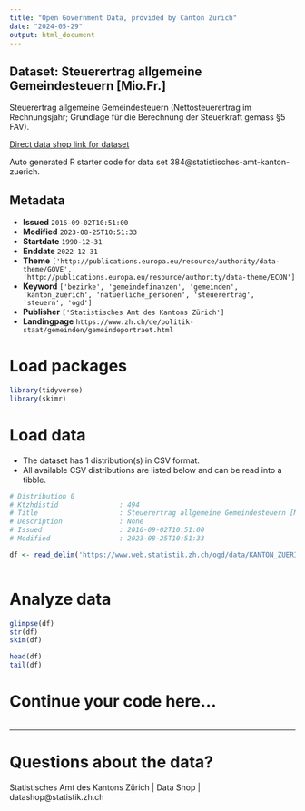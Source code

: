 ```yaml
---
title: "Open Government Data, provided by Canton Zurich"
date: "2024-05-29"
output: html_document
---
```


## Dataset: Steuerertrag allgemeine Gemeindesteuern [Mio.Fr.]

Steuerertrag allgemeine Gemeindesteuern (Nettosteuerertrag im Rechnungsjahr; Grundlage für die Berechnung der Steuerkraft gemass §5 FAV).

[Direct data shop link for dataset](https://www.zh.ch/de/politik-staat/statistik-daten/datenkatalog.html#/datasets/384@statistisches-amt-kanton-zuerich)

Auto generated R starter code for data set 384@statistisches-amt-kanton-zuerich.

## Metadata

- **Issued** `2016-09-02T10:51:00`
- **Modified** `2023-08-25T10:51:33`
- **Startdate** `1990-12-31`
- **Enddate** `2022-12-31`
- **Theme** `['http://publications.europa.eu/resource/authority/data-theme/GOVE', 'http://publications.europa.eu/resource/authority/data-theme/ECON']`
- **Keyword** `['bezirke', 'gemeindefinanzen', 'gemeinden', 'kanton_zuerich', 'natuerliche_personen', 'steuerertrag', 'steuern', 'ogd']`
- **Publisher** `['Statistisches Amt des Kantons Zürich']`
- **Landingpage** `https://www.zh.ch/de/politik-staat/gemeinden/gemeindeportraet.html`


# Load packages

```r

library(tidyverse)
library(skimr)

```

# Load data

-   The dataset has 1 distribution(s) in CSV format.
-   All available CSV distributions are listed below and can be read into a tibble.

```r

# Distribution 0
# Ktzhdistid               : 494
# Title                    : Steuerertrag allgemeine Gemeindesteuern [Mio.Fr.]
# Description              : None
# Issued                   : 2016-09-02T10:51:00
# Modified                 : 2023-08-25T10:51:33

df <- read_delim('https://www.web.statistik.zh.ch/ogd/data/KANTON_ZUERICH_314.csv')



```

# Analyze data

```r

glimpse(df)
str(df)
skim(df)

head(df)
tail(df)

```

# Continue your code here...

```r

```

------------------------------------------------------------------------

# Questions about the data?

Statistisches Amt des Kantons Zürich | Data Shop | datashop@statistik.zh.ch
